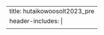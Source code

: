 ---
title: hutaikowoosolt2023_pre
header-includes: |
  <meta http-equiv="Refresh" content="0; URL=https://osf.io/preprints/socarxiv/rym8g/">
---